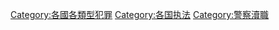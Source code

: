 [[Category:各國各類型犯罪|Category:各國各類型犯罪]]
[[Category:各国执法|Category:各国执法]]
[[Category:警察瀆職|Category:警察瀆職]]